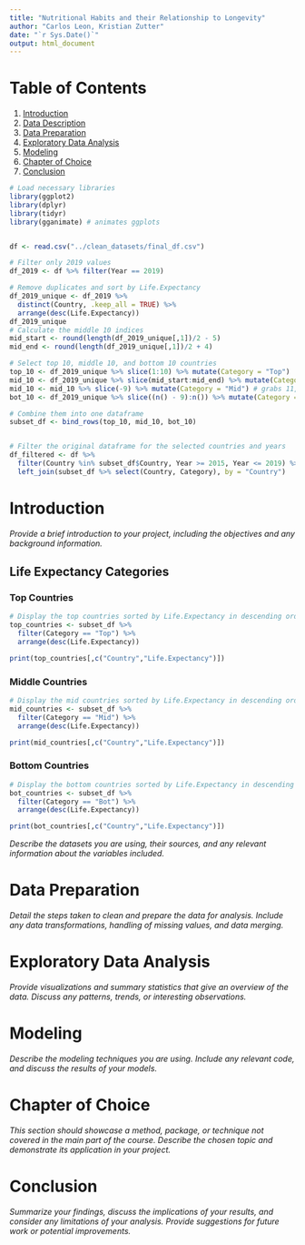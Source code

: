 ```yaml
---
title: "Nutritional Habits and their Relationship to Longevity"
author: "Carlos Leon, Kristian Zutter"
date: "`r Sys.Date()`"
output: html_document
---
```


# Table of Contents
1. [Introduction](#introduction)
2. [Data Description](#data-description)
3. [Data Preparation](#data-preparation)
4. [Exploratory Data Analysis](#exploratory-data-analysis)
5. [Modeling](#modeling)
6. [Chapter of Choice](#chapter-of-choice)
7. [Conclusion](#conclusion)
```r
# Load necessary libraries
library(ggplot2)
library(dplyr)
library(tidyr)
library(gganimate) # animates ggplots



```
```r

df <- read.csv("../clean_datasets/final_df.csv")

# Filter only 2019 values
df_2019 <- df %>% filter(Year == 2019)

# Remove duplicates and sort by Life.Expectancy
df_2019_unique <- df_2019 %>% 
  distinct(Country, .keep_all = TRUE) %>% 
  arrange(desc(Life.Expectancy))
df_2019_unique
# Calculate the middle 10 indices
mid_start <- round(length(df_2019_unique[,1])/2 - 5)
mid_end <- round(length(df_2019_unique[,1])/2 + 4)

# Select top 10, middle 10, and bottom 10 countries
top_10 <- df_2019_unique %>% slice(1:10) %>% mutate(Category = "Top")
mid_10 <- df_2019_unique %>% slice(mid_start:mid_end) %>% mutate(Category = "Mid")
mid_10 <- mid_10 %>% slice(-9) %>% mutate(Category = "Mid") # grabs 11, but #9 has a char error
bot_10 <- df_2019_unique %>% slice((n() - 9):n()) %>% mutate(Category = "Bot")

# Combine them into one dataframe
subset_df <- bind_rows(top_10, mid_10, bot_10)


# Filter the original dataframe for the selected countries and years
df_filtered <- df %>%
  filter(Country %in% subset_df$Country, Year >= 2015, Year <= 2019) %>%
  left_join(subset_df %>% select(Country, Category), by = "Country")

```

# Introduction
<a name="introduction"></a>

*Provide a brief introduction to your project, including the objectives and any background information.*

## Life Expectancy Categories {.tabset}
### Top Countries
```r
# Display the top countries sorted by Life.Expectancy in descending order
top_countries <- subset_df %>% 
  filter(Category == "Top") %>% 
  arrange(desc(Life.Expectancy))

print(top_countries[,c("Country","Life.Expectancy")])
```
### Middle Countries
```r
# Display the mid countries sorted by Life.Expectancy in descending order
mid_countries <- subset_df %>% 
  filter(Category == "Mid") %>% 
  arrange(desc(Life.Expectancy))

print(mid_countries[,c("Country","Life.Expectancy")])
```
### Bottom Countries
```r
# Display the bottom countries sorted by Life.Expectancy in descending order
bot_countries <- subset_df %>% 
  filter(Category == "Bot") %>% 
  arrange(desc(Life.Expectancy))

print(bot_countries[,c("Country","Life.Expectancy")])
```
*Describe the datasets you are using, their sources, and any relevant information about the variables included.*

# Data Preparation
<a name="data-preparation"></a>

*Detail the steps taken to clean and prepare the data for analysis. Include any data transformations, handling of missing values, and data merging.*

# Exploratory Data Analysis
<a name="exploratory-data-analysis"></a>

*Provide visualizations and summary statistics that give an overview of the data. Discuss any patterns, trends, or interesting observations.*

# Modeling
<a name="modeling"></a>

*Describe the modeling techniques you are using. Include any relevant code, and discuss the results of your models.*

# Chapter of Choice
<a name="chapter-of-choice"></a>

*This section should showcase a method, package, or technique not covered in the main part of the course. Describe the chosen topic and demonstrate its application in your project.*

# Conclusion
<a name="conclusion"></a>

*Summarize your findings, discuss the implications of your results, and consider any limitations of your analysis. Provide suggestions for future work or potential improvements.*

